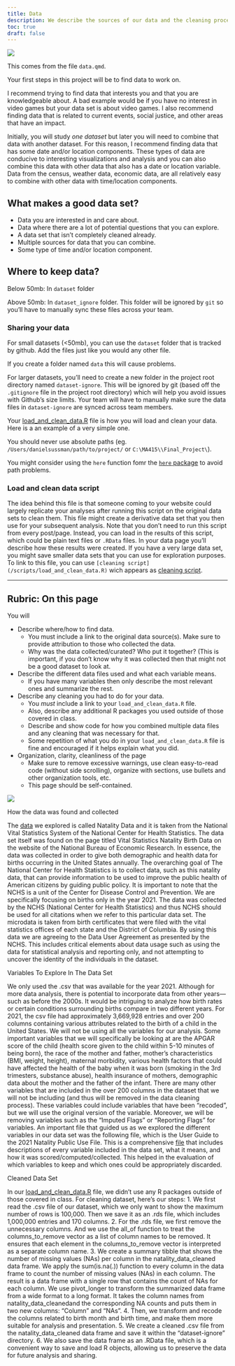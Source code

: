 ```yaml
---
title: Data
description: We describe the sources of our data and the cleaning process.
toc: true
draft: false
---
```


![](images/data-import-cheatsheet-thumbs.png)


This comes from the file `data.qmd`.

Your first steps in this project will be to find data to work on.

I recommend trying to find data that interests you and that you are knowledgeable about. A bad example would be if you have no interest in video games but your data set is about video games. I also recommend finding data that is related to current events, social justice, and other areas that have an impact.


Initially, you will study _one dataset_ but later you will need to combine that data with another dataset. For this reason, I recommend finding data that has some date and/or location components. These types of data are conducive to interesting visualizations and analysis and you can also combine this data with other data that also has a date or location variable.
Data from the census, weather data, economic data, are all relatively easy to combine with other data with time/location components.


## What makes a good data set?

* Data you are interested in and care about.
* Data where there are a lot of potential questions that you can explore.
* A data set that isn't completely cleaned already.
* Multiple sources for data that you can combine.
* Some type of time and/or location component.


## Where to keep data?


Below 50mb: In `dataset` folder

Above 50mb: In `dataset_ignore` folder. This folder will be ignored by `git` so you'll have to manually sync these files across your team.

### Sharing your data


For small datasets (<50mb), you can use the `dataset` folder that is tracked by github. Add the files just like you would any other file.

If you create a folder named `data` this will cause problems.

For larger datasets, you'll need to create a new folder in the project root directory named `dataset-ignore`. This will be ignored by git (based off the `.gitignore` file in the project root directory) which will help you avoid issues with Github's size limits. Your team will have to manually make sure the data files in `dataset-ignore` are synced across team members.

Your [load_and_clean_data.R](/scripts/load_and_clean_data.R) file is how you will load and clean your data. Here is a an example of a very simple one.


You should never use absolute paths (eg. `/Users/danielsussman/path/to/project/` or `C:\MA415\\Final_Project\`).

You might consider using the `here` function fomr the [`here` package](https://here.r-lib.org/articles/here.html) to avoid path problems.

### Load and clean data script

The idea behind this file is that someone coming to your website could largely replicate your analyses after running this script on the original data sets to clean them.
This file might create a derivative data set that you then use for your subsequent analysis.
Note that you don't need to run this script from every post/page.
Instead, you can load in the results of this script, which could be plain text files or `.RData` files. In your data page you'll describe how these results were created. If you have a very large data set, you might save smaller data sets that you can use for exploration purposes.
To link to this file, you can use `[cleaning script](/scripts/load_and_clean_data.R)` wich appears as [cleaning script](/scripts/load_and_clean_data.R). 



----

## Rubric: On this page

You will

* Describe where/how to find data.
  * You must include a link to the original data source(s). Make sure to provide attribution to those who collected the data.
  * Why was the data collected/curated? Who put it together? (This is important, if you don't know why it was collected then that might not be a good dataset to look at.
* Describe the different data files used and what each variable means. 
  * If you have many variables then only describe the most relevant ones and summarize the rest.
* Describe any cleaning you had to do for your data.
  * You *must* include a link to your `load_and_clean_data.R` file.
  * Also, describe any additional R packages you used outside of those covered in class.
  * Describe and show code for how you combined multiple data files and any cleaning that was necessary for that.
  * Some repetition of what you do in your `load_and_clean_data.R` file is fine and encouraged if it helps explain what you did.
* Organization, clarity, cleanliness of the page
  * Make sure to remove excessive warnings, use clean easy-to-read code (without side scrolling), organize with sections, use bullets and other organization tools, etc.
  * This page should be self-contained.
  
![](CDC_logo.jpeg)

How the data was found and collected

The [data](https://www.nber.org/research/data/vital-statistics-natality-birth-data) we explored is called Natality Data and it is taken from the National Vital Statistics System of the National Center for Health Statistics.  The data set itself was found on the page titled Vital Statistics Natality Birth Data on the website of the National Bureau of Economic Research. In essence, the data was collected in order to give both demographic and health data for births occurring in the United States annually. 
The overarching goal of The National Center for Health Statistics is to collect data, such as this natality data, that can provide information to be used to improve the public health of American citizens by guiding public policy. It is important to note that the NCHS is a unit of the Center for Disease Control and Prevention. We are specifically focusing on births only in the year 2021. The data was collected by the NCHS (National Center for Health Statistics) and thus NCHS should be used for all citations when we refer to this particular data set. The microdata is taken from birth certificates that were filed with the vital statistics offices of each state and the District of Columbia. 
By using this data we are agreeing to the Data User Agreement as presented by the NCHS. This includes critical elements about data usage such as using the data for statistical analysis and reporting only, and not attempting to uncover the identity of the individuals in the dataset. 

Variables To Explore In The Data Set

We only used the .csv that was available for the year 2021. Although for more data analysis, there is potential to incorporate data from other years—such as before the 2000s. It would be intriguing to analyze how birth rates or certain conditions surrounding births compare in two different years. For 2021, the csv file had approximately 3,669,928 entries and over 200 columns containing various attributes related to the birth of a child in the United States. 
We will not be using all the variables for our analysis. Some important variables that we will specifically be looking at are the APGAR score of the child (health score given to the child within 5-10 minutes of being born), the race of the mother and father, mother’s characteristics (BMI, weight, height), maternal morbidity, various health factors that could have affected the health of the baby when it was born (smoking in the 3rd trimesters, substance abuse), health insurance of  mothers, demographic data about the mother and the father of the infant. 
There are many other variables that are included in the over 200 columns in the dataset that we will not be including (and thus will be removed in the data cleaning process). These variables could include variables that have been “recoded”, but we will use the original version of the variable. Moreover, we will be removing variables such as the “Imputed Flags” or “Reporting Flags” for variables. An important file that guided us as we explored the different variables in our data set was the following file, which is the User Guide to the 2021 Natality Public Use File. This is a comprehensive [file](https://ftp.cdc.gov/pub/Health_Statistics/NCHS/Dataset_Documentation/DVS/natality/UserGuide2021.pdf) that includes descriptions of every variable included in the data set, what it means, and how it was scored/computed/collected. This helped in the evaluation of which variables to keep and which ones could be appropriately discarded. 

Cleaned Data Set

In our [load_and_clean_data.R](/scripts/load_and_clean_data.R) file, we didn’t use any R packages outside of those covered in class. For cleaning dataset, here’s our steps:
1. We first read the .csv file of our dataset, which we only want to show the maximum number of rows is 100,000. Then we save it as an .rds file, which includes 1,000,000 entries and 170 columns.
2. For the .rds file, we first remove the unnecessary columns. And we use the all_of function to treat the columns_to_remove vector as a list of column names to be removed. It ensures that each element in the columns_to_remove vector is interpreted as a separate column name. 
3. We create a summary tibble that shows the number of missing values (NAs) per column in the natality_data_cleaned data frame. We apply the sum(is.na(.)) function to every column in the data frame to count the number of missing values (NAs) in each column. The result is a data frame with a single row that contains the count of NAs for each column. We use pivot_longer to transform the summarized data frame from a wide format to a long format. It takes the column names from natality_data_cleanedand the corresponding NA counts and puts them in two new columns: "Column" and "NAs".
4. Then, we transform and recode the columns related to birth month and birth time, and make them more suitable for analysis and presentation. 
5. We create a cleaned .csv file from the natality_data_cleaned data frame and save it within the "dataset-ignore" directory.
6. We also save the data frame as an .RData file, which is a convenient way to save and load R objects, allowing us to preserve the data for future analysis and sharing.

